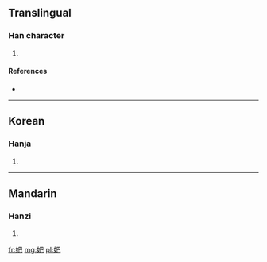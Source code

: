 ==Translingual==

===Han character===
{{Han char|rn=38|rad=女|as=04|sn=7|four=|canj=女日山 (VAU)|ids=⿰[[女]][[巴]]}}

# {{defn|Han|sort=女04}}

====References====
* {{Han ref|kx=0256.150|dkj=06081|dj=0520.130|hdz=21034.010|uh=5991|ud=22929}}

----

==Korean==

===Hanja===
{{ko-hanja|hangeul=파|rv=pa|mr=p'a}}

# {{defn|lang=ko|sort=女04}}

----

==Mandarin==

===Hanzi===
{{cmn-hanzi|pin=[[pā]] ([[pa1]])|wg=p'a<sup>1</sup>}}

# {{defn|lang=cmn|sort=女04}}

[[fr:妑]]
[[mg:妑]]
[[pl:妑]]